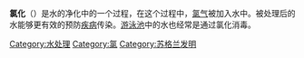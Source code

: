 {{About|水处理过程|有机化学中的氯化|卤化}}
'''氯化'''（{{lang-en|Chlorination}}）是水的净化中的一个过程，在这个过程中，[[氯气|氯气]]被加入水中。被处理后的水能够更有效的预防[[疾病|疾病]]传染。[[游泳池|游泳池]]中的水也经常是通过氯化消毒。

{{化学小作品}}

[[Category:水处理|Category:水处理]]
[[Category:氯|Category:氯]]
[[Category:苏格兰发明|Category:苏格兰发明]]